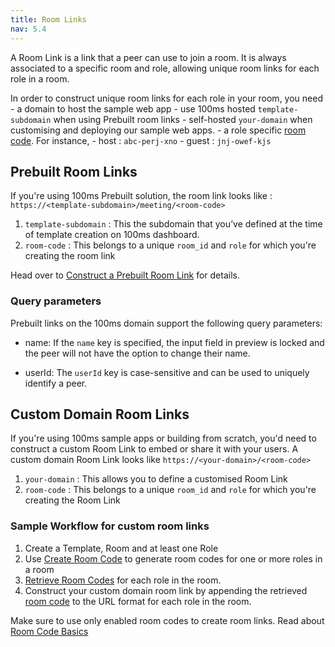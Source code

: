 ```yaml
---
title: Room Links
nav: 5.4
---
```


A Room Link is a link that a peer can use to join a room. It is always associated to a specific room and role, allowing unique room links for each role in a room.

<FlexContainer>
<Callout icon="link" title="Room Links Basics">

In order to construct unique room links for each role in your room, you need
	- a domain to host the sample web app
		- use 100ms hosted `template-subdomain` when using Prebuilt room links
		- self-hosted `your-domain` when customising and deploying our sample web apps. 
	- a role specific [room code](/get-started/v2/get-started/prebuilt/room-codes/overview). For instance,
		- host : `abc-perj-xno`
		- guest : `jnj-owef-kjs` 
</Callout>
</FlexContainer>

## Prebuilt Room Links

If you're using 100ms Prebuilt solution, the room link looks like : `https://<template-subdomain>/meeting/<room-code>`

1. `template-subdomain` : This the subdomain that you’ve defined at the time of template creation on 100ms dashboard. 
2. `room-code` : This belongs to a unique `room_id` and `role` for which you're creating the room link

Head over to [Construct a Prebuilt Room Link](/concepts/v2/concepts/Prebuilt#create-prebuilt-room-links) for details.

### Query parameters

Prebuilt links on the 100ms domain support the following query parameters:

- name: If the `name` key is specified, the input field in preview is locked and the peer will not have the option to change their name.

- userId: The `userId` key is case-sensitive and can be used to uniquely identify a peer.

## Custom Domain Room Links

If you're using 100ms sample apps or building from scratch, you'd need to construct a custom Room Link to embed or share it with your users. A custom domain Room Link looks like `https://<your-domain>/<room-code>`

1. `your-domain` : This allows you to define a customised Room Link  
2. `room-code` : This belongs to a unique `room_id` and `role` for which you're creating the Room Link


### Sample Workflow for custom room links
1. Create a Template, Room and at least one Role
2. Use [Create Room Code](/server-side/v2/api-reference/room-codes/create-room-code-api) to generate room codes for one or more roles in a room
3. [Retrieve Room Codes](/server-side/v2/api-reference/room-codes/get-room-code-api) for each role in the room.
3. Construct your custom domain room link by appending the retrieved [room code](/get-started/v2/get-started/prebuilt/room-codes/overview) to the URL format for each role in the room.



Make sure to use only enabled room codes to create room links. Read about [Room Code Basics](/concepts/v2/concepts/rooms/room-codes/room-codes#room-codes-basics)
